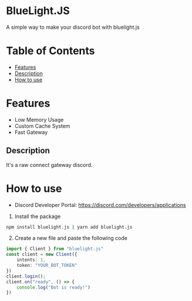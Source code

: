 # BlueLight.JS
A simple way to make your discord bot with bluelight.js
# Table of Contents
- [Features](#features)
- [Description](#description)
- [How to use](#how-to-use)
# Features
- Low Memory Usage
- Custom Cache System
- Fast Gateway
## Description
It's a raw connect gateway discord.
# How to use
- Discord Developer Portal: https://discord.com/developers/applications
1. Install the package
```bash
npm install bluelight.js | yarn add bluelight.js
```
2. Create a new file and paste the following code
```ts
import { Client } from "bluelight.js"
const client = new Client({
    intents: 1,
    token: "YOUR_BOT_TOKEN"
})
client.login();
client.on("ready", () => {
    console.log("Bot is ready!")
})
```
